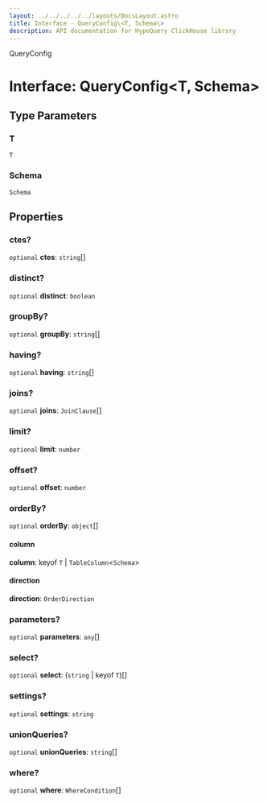 ```yaml
---
layout: ../../../../../layouts/DocsLayout.astro
title: Interface - QueryConfig\<T, Schema\>
description: API documentation for HypeQuery ClickHouse library
---
```


QueryConfig

# Interface: QueryConfig\<T, Schema\>

## Type Parameters

### T

`T`

### Schema

`Schema`

## Properties

### ctes?

`optional` **ctes**: `string`[]

### distinct?

`optional` **distinct**: `boolean`

### groupBy?

`optional` **groupBy**: `string`[]

### having?

`optional` **having**: `string`[]

### joins?

`optional` **joins**: `JoinClause`[]

### limit?

`optional` **limit**: `number`

### offset?

`optional` **offset**: `number`

### orderBy?

`optional` **orderBy**: `object`[]

#### column

**column**: keyof `T` \| `TableColumn`\<`Schema`\>

#### direction

**direction**: `OrderDirection`

### parameters?

`optional` **parameters**: `any`[]

### select?

`optional` **select**: (`string` \| keyof `T`)[]

### settings?

`optional` **settings**: `string`

### unionQueries?

`optional` **unionQueries**: `string`[]

### where?

`optional` **where**: `WhereCondition`[]

